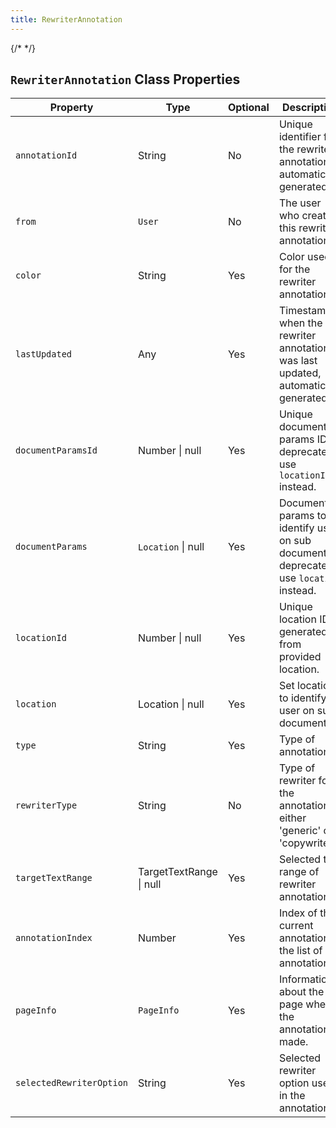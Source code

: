 ```yaml
---
title: RewriterAnnotation
---
```

{/* <script>var SUPERFLOW_TOOLBAR_API_KEY="aU1MxKP0rca2UXwKi8bl"; var SUPERFLOW_TOOLBAR_PROJECT_ID="8447060215973283";</script> */}


## `RewriterAnnotation` Class Properties

| Property                | Type                    | Optional | Description                                                                                                      |
|-------------------------|-------------------------|----------|------------------------------------------------------------------------------------------------------------------|
| `annotationId`            | String                  | No       | Unique identifier for the rewriter annotation, automatically generated.                                          |
| `from`                    | `User`                    | No       | The user who created this rewriter annotation.                                                                   |
| `color`                   | String                  | Yes      | Color used for the rewriter annotation.                                                                          |
| `lastUpdated`             | Any                     | Yes      | Timestamp when the rewriter annotation was last updated, automatically generated.                                |
| `documentParamsId`        | Number \| null          | Yes      | Unique document params ID, deprecated, use `locationId` instead.                                                 |
| `documentParams`          | `Location` \| null        | Yes      | Document params to identify user on sub document, deprecated, use `location` instead.                            |
| `locationId`              | Number \| null          | Yes      | Unique location ID generated from provided location.                                                             |
| `location`                | Location \| null        | Yes      | Set location to identify user on sub document.                                                                   |
| `type`                    | String                  | Yes      | Type of annotation.                                                                                              |
| `rewriterType`            | String                  | No       | Type of rewriter for the annotation, either 'generic' or 'copywriter'.                                           |
| `targetTextRange`         | TargetTextRange \| null | Yes      | Selected text range of rewriter annotation.                                                                      |
| `annotationIndex`         | Number                  | Yes      | Index of the current annotation in the list of annotations.                                                       |
| `pageInfo`                | `PageInfo`                | Yes      | Information about the page where the annotation is made.                                                         |
| `selectedRewriterOption`  | String                  | Yes      | Selected rewriter option used in the annotation.                                                                 |

